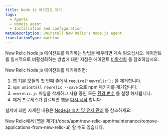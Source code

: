 ```yaml
---
title: Node.js 에이전트 제거
tags:
  - Agents
  - Nodejs agent
  - Installation and configuration
metaDescription: Uninstall New Relic's Node.js agent.
translationType: machine
---
```


New Relic Node.js 에이전트를 제거하는 방법을 배우려면 계속 읽으십시오. 에이전트를 일시적으로 비활성화하는 방법에 대한 지침은 에이전트 [비활성화](/docs/agents/manage-apm-agents/installation/disable-apm-agent#node) 를 참조하십시오.

New Relic Node.js 에이전트를 제거하려면:

1. 앱 기본 모듈의 첫 번째 줄에서 `require('newrelic');` 을 제거합니다.
2. `npm uninstall newrelic --save` 으로 npm 패키지를 제거합니다.
3. `newrelic.js` 파일을 삭제하고 사용 중인 모든 [환경 변수](/docs/agents/nodejs-agent/installation-configuration/nodejs-agent-configuration#methods-and-precedence) 를 설정 해제합니다.
4. 제거 프로세스가 완료되면 앱을 [다시 시작](#restart) 합니다.

설치에 대한 자세한 내용은 [Node.js 설치 및 유지 관리](/docs/agents/nodejs-agent/installation-configuration/installing-maintaining-nodejs) 를 참조하세요.

<Callout variant="tip">
  New Relic에서 [앱을 제거](/docs/apm/new-relic-apm/maintenance/remove-applications-from-new-relic-ui) 할 수도 있습니다.
</Callout>